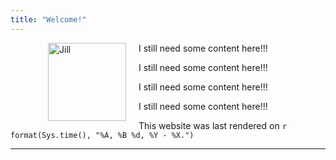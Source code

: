 ```yaml
---
title: "Welcome!"
---
```


<figure>
<img src="./images/Me-Medium.jpg" alt="Jill" align="left" hspace="20" style="width:125px;height:125px;">
</figure>
 
I still need some content here!!!  

I still need some content here!!!  

I still need some content here!!!  

I still need some content here!!!  

This website was last rendered on `r format(Sys.time(), "%A, %B %d, %Y - %X.")`


* * *
